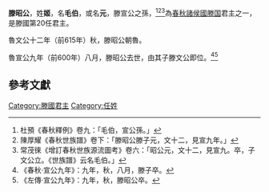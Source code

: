 '''滕昭公'''，姓'''姬'''，名'''毛伯'''，或名'''元'''，滕宣公之孫，<ref>杜預《春秋釋例》卷九：「毛伯，宣公孫。」</ref><ref>陳厚耀《春秋世族譜》卷下：「滕昭公滕子元，文十二，見宣九年。」</ref><ref>常茂徠《增訂春秋世族源流圖考》卷六：「昭公元，文十二，見宣九。卒，子文公立。《世族譜》云名毛伯。」</ref>為[[春秋时期|春秋]][[諸侯國|諸侯國]][[滕国|滕国]]君主之一，是滕國第20任君主。

魯文公十二年（前615年）秋，滕昭公朝魯。

魯宣公九年（前600年）八月，滕昭公去世，由其子滕文公即位。<ref>《春秋·宣公九年》：九年，秋，八月，滕子卒。</ref><ref>《左傳·宣公九年》：九年，秋，滕昭公卒。</ref>

==參考文獻==
<div class="references-small">
<references />
</div>

{{start box}}
{{s-before|[[滕孝公|滕孝公]]}}
{{s-title|[[春秋时期|春秋]][[滕国|滕国]]君主|？—前600年}}
{{s-after|[[滕文公_(春秋)|滕文公]]}}
{{end box}}

{{滕國君主}}

[[Category:滕國君主|Category:滕國君主]]
[[Category:任姓|Category:任姓]]